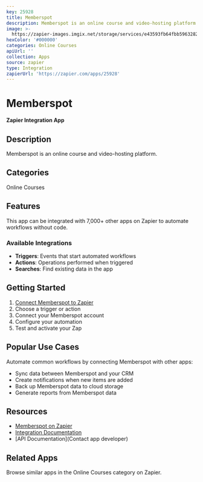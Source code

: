 ```yaml
---
key: 25928
title: Memberspot
description: Memberspot is an online course and video-hosting platform.
image: >-
  https://zapier-images.imgix.net/storage/services/e43593fb64fbb5963282bb99f40104cd.png?auto=format%2Ccompress&ixlib=python-3.0.0&q=50
hexColor: '#000000'
categories: Online Courses
apiUrl: ''
collection: Apps
source: zapier
type: Integration
zapierUrl: 'https://zapier.com/apps/25928'
---
```

# Memberspot

**Zapier Integration App**

## Description

Memberspot is an online course and video-hosting platform.

## Categories

Online Courses

## Features

This app can be integrated with 7,000+ other apps on Zapier to automate workflows without code.

### Available Integrations

- **Triggers**: Events that start automated workflows
- **Actions**: Operations performed when triggered
- **Searches**: Find existing data in the app

## Getting Started

1. [Connect Memberspot to Zapier](https://zapier.com/apps/25928)
2. Choose a trigger or action
3. Connect your Memberspot account
4. Configure your automation
5. Test and activate your Zap

## Popular Use Cases

Automate common workflows by connecting Memberspot with other apps:

- Sync data between Memberspot and your CRM
- Create notifications when new items are added
- Back up Memberspot data to cloud storage
- Generate reports from Memberspot data

## Resources

- [Memberspot on Zapier](https://zapier.com/apps/25928)
- [Integration Documentation](https://zapier.com/apps/25928/integrations)
- [API Documentation](Contact app developer)

## Related Apps

Browse similar apps in the Online Courses category on Zapier.

